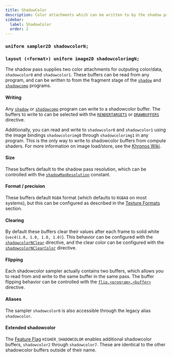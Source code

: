 ```yaml
---
title: ShadowColor
description: Color attachments which can be written to by the shadow pass.
sidebar:
  label: ShadowColor
  order: 2
---
```



### `uniform sampler2D shadowcolorN;`
### `layout (<format>) uniform image2D shadowcolorimgN;`

The shadow pass supplies two color attachments for outputing color/data, `shadowcolor0` and `shadowcolor1`. These buffers can be read from any program, and can be written to from the fragment stage of the [`shadow`](/current/reference/programs/shadow) and [`shadowcomp`](/current/reference/programs/shadow_comp) programs. 

#### Writing
Any [`shadow`](/current/reference/programs/shadow) or [`shadowcomp`](/current/reference/programs/shadow_comp) program can write to a shadowcolor buffer. The buffers to write to can be selected with the [`RENDERTARGETS`](/current/reference/constants/rendertargets) or [`DRAWBUFFERS`](/current/reference/constants/drawbuffers) directive.

Additionally, you can read and write to `shadowcolor0` and `shadowcolor1` using the image bindings `shadowcolorimg0` through `shadowcolorimg1` in any program. This is the only way to write to shadowcolor buffers from compute shaders. For more information on image load/store, see the [Khronos Wiki](https://www.khronos.org/opengl/wiki/Image_Load_Store).

#### Size
These buffers default to the shadow pass resolution, which can be controlled with the [`shadowMapResolution`](/current/reference/constants/shadowmapresolution) constant.

#### Format / precision
These buffers default `RGBA` format (which defaults to `RGBA8` on most systems), but this can be configured as described in the [Texture Formats](/current/reference/buffers/image_format) section.

#### Clearing
By default these buffers clear their values after each frame to solid white (`vec4(1.0, 1.0, 1.0, 1.0)`). This behavior can be configured with the [`shadowcolorNClear`](/current/reference/constants/buffer_clear) directive, and the clear color can be configured with the [`shadowcolorNClearColor`](/current/reference/constants/buffer_clear_color) directive.

#### Flipping
Each shadowcolor sampler actually contains two buffers, which allows you to read from and write to the same buffer in the same pass. The buffer flipping behavior can be controlled with the [`flip.<program>.<buffer>`](/current/reference/shadersproperties/rendering#flip) directive.

#### Aliases <Badge text="Legacy" variant="danger" size="medium" />
The sampler `shadowcolor0` is also accessible through the legacy alias `shadowcolor`.

#### Extended shadowcolor <Badge text="Iris Exclusive" variant="tip" size="medium" />
The [Feature Flag](/current/reference/shadersproperties/flags) `HIGHER_SHADOWCOLOR` enables additional shadowcolor buffers, `shadowcolor2` through `shadowcolor7`. These are identical to the other shadowcolor buffers outside of their name.